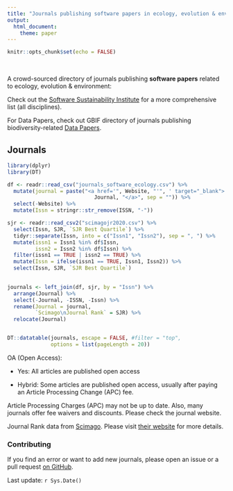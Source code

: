 ```yaml
---
title: "Journals publishing software papers in ecology, evolution & environment"
output: 
  html_document: 
    theme: paper
---
```


```r
knitr::opts_chunk$set(echo = FALSE)
```

<br>

A crowd-sourced directory of journals publishing **software papers** related to ecology, evolution & environment: 

Check out the [Software Sustainability Institute](https://www.software.ac.uk/which-journals-should-i-publish-my-software) for a more comprehensive list (all disciplines). 

For Data Papers, check out GBIF directory of journals publishing biodiversity-related [Data Papers](https://www.gbif.org/data-papers).

## Journals

```r
library(dplyr)
library(DT)

df <- readr::read_csv("journals_software_ecology.csv") %>% 
  mutate(journal = paste("<a href='", Website, "'", ' target="_blank">', 
                            Journal, "</a>", sep = "")) %>% 
  select(-Website) %>% 
  mutate(Issn = stringr::str_remove(ISSN, "-"))

sjr <- readr::read_csv2("scimagojr2020.csv") %>% 
  select(Issn, SJR, `SJR Best Quartile`) %>% 
  tidyr::separate(Issn, into = c("Issn1", "Issn2"), sep = ", ") %>% 
  mutate(issn1 = Issn1 %in% df$Issn,
         issn2 = Issn2 %in% df$Issn) %>% 
  filter(issn1 == TRUE | issn2 == TRUE) %>% 
  mutate(Issn = ifelse(issn1 == TRUE, Issn1, Issn2)) %>% 
  select(Issn, SJR, `SJR Best Quartile`)
  

journals <- left_join(df, sjr, by = "Issn") %>% 
  arrange(Journal) %>% 
  select(-Journal, -ISSN, -Issn) %>% 
  rename(Journal = journal,
         `Scimago\nJournal Rank` = SJR) %>% 
  relocate(Journal)


DT::datatable(journals, escape = FALSE, #filter = "top",
              options = list(pageLength = 20))
```

OA (Open Access):

  - Yes: All articles are published open access
  
  - Hybrid: Some articles are published open access, usually after paying an Article Processing Change (APC) fee. 
  
Article Processing Charges (APC) may not be up to date. Also, many journals offer fee waivers and discounts. Please check the journal website.

Journal Rank data from [Scimago](https://www.scimagojr.com/journalrank.php). Please visit [their website](https://www.scimagojr.com/journalrank.php) for more details.

### Contributing

If you find an error or want to add new journals, please open an issue or a pull request [on GitHub](https://github.com/Pakillo/journals-software-ecology).


Last update: `r Sys.Date()`
